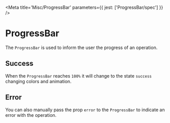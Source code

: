 

<Meta title='Misc/ProgressBar' parameters={{ jest: ['ProgressBar/spec'] }} />

# ProgressBar

The `ProgressBar` is used to inform the user the progress of an operation.

<Canvas>
  <Story name='Default'>
    <ProgressBar percentage={30} />
  </Story>
</Canvas>

<ArgsTable of={ProgressBar} />

## Success

When the `ProgressBar` reaches `100%` it will change to the state `success` changing colors and animation.

<Canvas>
  <Story name='Success'>
    <ProgressBar percentage={100} />
  </Story>
</Canvas>


## Error

You can also manually pass the prop `error` to the `ProgressBar` to indicate an error with the operation.

<Canvas>
  <Story name='Error'>
    <ProgressBar percentage={51} error='Error Downloading File' />
  </Story>
</Canvas>

